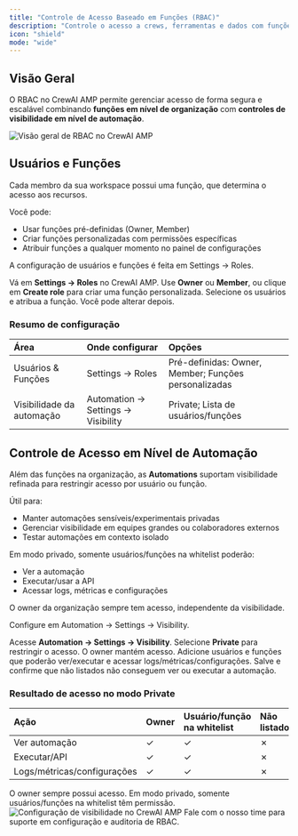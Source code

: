 ```yaml
---
title: "Controle de Acesso Baseado em Funções (RBAC)"
description: "Controle o acesso a crews, ferramentas e dados com funções e visibilidade por automação."
icon: "shield"
mode: "wide"
---
```


## Visão Geral

O RBAC no CrewAI AMP permite gerenciar acesso de forma segura e escalável combinando **funções em nível de organização** com **controles de visibilidade em nível de automação**.

<Frame>
  <img src="/images/enterprise/users_and_roles.png" alt="Visão geral de RBAC no CrewAI AMP" />
  
</Frame>

## Usuários e Funções

Cada membro da sua workspace possui uma função, que determina o acesso aos recursos.

Você pode:

- Usar funções pré-definidas (Owner, Member)
- Criar funções personalizadas com permissões específicas
- Atribuir funções a qualquer momento no painel de configurações

A configuração de usuários e funções é feita em Settings → Roles.

<Steps>
  <Step title="Abrir Roles">
    Vá em <b>Settings → Roles</b> no CrewAI AMP.
  </Step>
  <Step title="Escolher a função">
    Use <b>Owner</b> ou <b>Member</b>, ou clique em <b>Create role</b> para criar uma função personalizada.
  </Step>
  <Step title="Atribuir aos membros">
    Selecione os usuários e atribua a função. Você pode alterar depois.
  </Step>
</Steps>

### Resumo de configuração

| Área | Onde configurar | Opções |
|:---|:---|:---|
| Usuários & Funções | Settings → Roles | Pré-definidas: Owner, Member; Funções personalizadas |
| Visibilidade da automação | Automation → Settings → Visibility | Private; Lista de usuários/funções |

## Controle de Acesso em Nível de Automação

Além das funções na organização, as **Automations** suportam visibilidade refinada para restringir acesso por usuário ou função.

Útil para:

- Manter automações sensíveis/experimentais privadas
- Gerenciar visibilidade em equipes grandes ou colaboradores externos
- Testar automações em contexto isolado

Em modo privado, somente usuários/funções na whitelist poderão:

- Ver a automação
- Executar/usar a API
- Acessar logs, métricas e configurações

O owner da organização sempre tem acesso, independente da visibilidade.

Configure em Automation → Settings → Visibility.

<Steps>
  <Step title="Abrir a aba Visibility">
    Acesse <b>Automation → Settings → Visibility</b>.
  </Step>
  <Step title="Definir visibilidade">
    Selecione <b>Private</b> para restringir o acesso. O owner mantém acesso.
  </Step>
  <Step title="Permitir acesso">
    Adicione usuários e funções que poderão ver/executar e acessar logs/métricas/configurações.
  </Step>
  <Step title="Salvar e verificar">
    Salve e confirme que não listados não conseguem ver ou executar a automação.
  </Step>
</Steps>

### Resultado de acesso no modo Private

| Ação | Owner | Usuário/função na whitelist | Não listado |
|:---|:---|:---|:---|
| Ver automação | ✓ | ✓ | ✗ |
| Executar/API | ✓ | ✓ | ✗ |
| Logs/métricas/configurações | ✓ | ✓ | ✗ |

<Tip>
O owner sempre possui acesso. Em modo privado, somente usuários/funções na whitelist têm permissão.
</Tip>

<Frame>
  <img src="/images/enterprise/visibility.png" alt="Configuração de visibilidade no CrewAI AMP" />
  
</Frame>

<Card title="Precisa de Ajuda?" icon="headset" href="mailto:support@crewai.com">
  Fale com o nosso time para suporte em configuração e auditoria de RBAC.
</Card>


